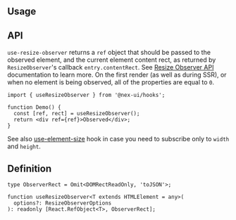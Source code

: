 

## Usage

<Demo data={HooksDemos.useResizeObserverDemo} />

## API

`use-resize-observer` returns a `ref` object that should be passed to the observed element, and the current element content rect, as returned by `ResizeObserver`'s callback `entry.contentRect`.
See [Resize Observer API](https://developer.mozilla.org/en-US/docs/Web/API/ResizeObserver) documentation to learn more.
On the first render (as well as during SSR), or when no element is being observed, all of the properties are equal to `0`.

```tsx
import { useResizeObserver } from '@nex-ui/hooks';

function Demo() {
  const [ref, rect] = useResizeObserver();
  return <div ref={ref}>Observed</div>;
}
```

See also [use-element-size](https://mantine.dev/hooks/use-element-size/) hook in case you need to subscribe only to `width` and `height`.

## Definition

```tsx
type ObserverRect = Omit<DOMRectReadOnly, 'toJSON'>;

function useResizeObserver<T extends HTMLElement = any>(
  options?: ResizeObserverOptions
): readonly [React.RefObject<T>, ObserverRect];
```

